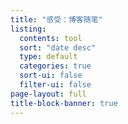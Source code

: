 ```yaml
---
title: "感受：博客随笔"
listing:
  contents: tool
  sort: "date desc"
  type: default
  categories: true
  sort-ui: false
  filter-ui: false
page-layout: full
title-block-banner: true
---
```


